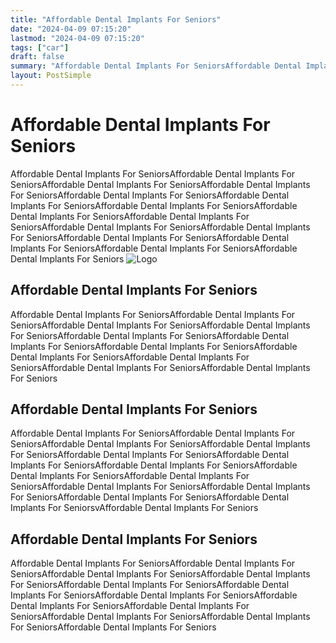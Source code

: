 ```yaml
---
title: "Affordable Dental Implants For Seniors"
date: "2024-04-09 07:15:20"
lastmod: "2024-04-09 07:15:20"
tags: ["car"]
draft: false
summary: "Affordable Dental Implants For SeniorsAffordable Dental Implants For SeniorsAffordable Dental Implants For SeniorsAffordable Dental Implants For SeniorsAffordable Dental Implants For SeniorsAffordable Dental Implants For SeniorsAffordable Dental Implants For SeniorsAffordable Dental Implants For SeniorsAffordable Dental Implants For SeniorsAffordable Dental Implants For SeniorsAffordable Dental Implants For SeniorsAffordable Dental Implants For SeniorsAffordable Dental Implants For SeniorsAffordable Dental Implants For SeniorsAffordable Dental Implants For Seniors"
layout: PostSimple
---
```

# Affordable Dental Implants For Seniors
Affordable Dental Implants For SeniorsAffordable Dental Implants For SeniorsAffordable Dental Implants For SeniorsAffordable Dental Implants For SeniorsAffordable Dental Implants For SeniorsAffordable Dental Implants For SeniorsAffordable Dental Implants For SeniorsAffordable Dental Implants For SeniorsAffordable Dental Implants For SeniorsAffordable Dental Implants For SeniorsAffordable Dental Implants For SeniorsAffordable Dental Implants For SeniorsAffordable Dental Implants For SeniorsAffordable Dental Implants For SeniorsAffordable Dental Implants For Seniors
<img alt="Logo" class="lazyImg" data-src="https://cdn.seniorsselection.com/upload-logo/03%E6%9C%AA%E6%A0%87%E9%A2%98-1.jpg" src="/statics/image/loading.webp"/>
## Affordable Dental Implants For Seniors
Affordable Dental Implants For SeniorsAffordable Dental Implants For SeniorsAffordable Dental Implants For SeniorsAffordable Dental Implants For SeniorsAffordable Dental Implants For SeniorsAffordable Dental Implants For SeniorsAffordable Dental Implants For SeniorsAffordable Dental Implants For SeniorsAffordable Dental Implants For SeniorsAffordable Dental Implants For SeniorsAffordable Dental Implants For Seniors
## Affordable Dental Implants For Seniors
Affordable Dental Implants For SeniorsAffordable Dental Implants For SeniorsAffordable Dental Implants For SeniorsAffordable Dental Implants For SeniorsAffordable Dental Implants For SeniorsAffordable Dental Implants For SeniorsAffordable Dental Implants For SeniorsAffordable Dental Implants For SeniorsAffordable Dental Implants For SeniorsAffordable Dental Implants For SeniorsAffordable Dental Implants For SeniorsAffordable Dental Implants For SeniorsAffordable Dental Implants For SeniorsvAffordable Dental Implants For Seniors
## Affordable Dental Implants For Seniors
Affordable Dental Implants For SeniorsAffordable Dental Implants For SeniorsAffordable Dental Implants For SeniorsAffordable Dental Implants For SeniorsAffordable Dental Implants For SeniorsAffordable Dental Implants For SeniorsAffordable Dental Implants For SeniorsAffordable Dental Implants For SeniorsAffordable Dental Implants For SeniorsAffordable Dental Implants For SeniorsAffordable Dental Implants For SeniorsAffordable Dental Implants For Seniors
        
